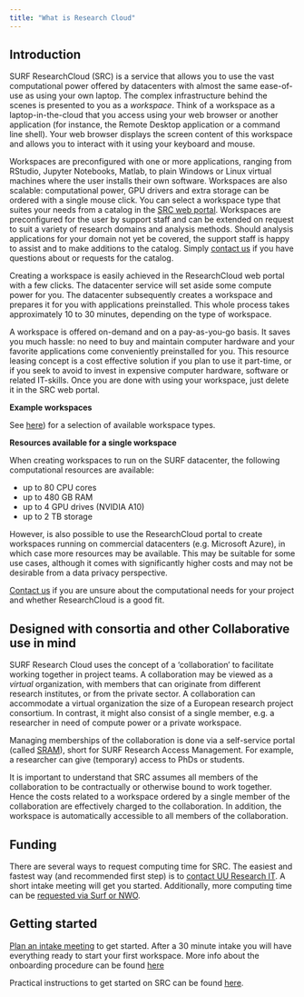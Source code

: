 ```yaml
---
title: "What is Research Cloud"
---
```


## Introduction

SURF ResearchCloud (SRC) is a service that allows you to use the vast computational power offered 
by datacenters with almost the same ease-of-use as using your own laptop. 
The complex infrastructure behind the scenes is presented to you as a *workspace*. Think
of a workspace as a laptop-in-the-cloud that you access using your web browser or another
application (for instance, the Remote Desktop application or a command line shell).
Your web browser displays the screen content of this workspace and allows you to interact with
it using your keyboard and mouse. 

Workspaces are preconfigured with one or more applications, ranging from RStudio, Jupyter Notebooks, Matlab, to plain Windows or Linux virtual machines where the user installs their own software. Workspaces are also scalable:
computational power, GPU drivers and extra storage can be ordered with a single mouse click.
You can select a workspace type that suites your needs from a catalog in 
the [SRC web portal](https://portal.live.surfresearchcloud.nl). 
Workspaces are preconfigured for the user by support staff and can be extended on request to suit a variety of research domains and analysis methods. 
Should analysis applications for your domain not yet be covered, the support staff is happy to assist 
and to make additions to the catalog. Simply [contact us](contact.qmd) if you have questions about or requests for the catalog.

Creating a workspace is easily achieved in the ResearchCloud web portal with a few clicks. The 
datacenter service will set aside some compute power for you. 
The datacenter subsequently creates a workspace and prepares it for you with applications preinstalled. 
This whole process takes approximately 10 to 30 minutes, depending on the type of workspace.

A workspace is offered on-demand and on a pay-as-you-go basis. 
It saves you much hassle: no need to buy and maintain computer hardware and
your favorite applications come conveniently preinstalled for you.
This resource leasing concept is a cost effective solution if you plan to use it part-time, 
or if you seek to avoid to invest in expensive computer hardware, software or related IT-skills.
Once you are done with using your workspace, just delete it in the SRC web portal.

**Example workspaces**

See [here](workspace-catalogue.qmd)) for a selection of available workspace types.


**Resources available for a single workspace**  

When creating workspaces to run on the SURF datacenter, the following computational resources are available:

* up to 80 CPU cores  
* up to 480 GB RAM  
* up to 4 GPU drives (NVIDIA A10)  
* up to 2 TB storage

However, is also possible to use the ResearchCloud portal to create workspaces running on commercial datacenters (e.g. Microsoft Azure), in which case more resources may be available.
This may be suitable for some use cases, although it comes with significantly higher costs and may not be desirable from a data privacy perspective.

[Contact us](contact.qmd) if you are unsure about the computational needs for your project and whether ResearchCloud is a good fit.

## Designed with consortia and other Collaborative use in mind
SURF Research Cloud uses the concept of a 'collaboration' to facilitate working together in project teams.
A collaboration may be viewed as a *virtual* organization, with members that can originate
from different research institutes, or from the private sector. A collaboration can accommodate a virtual organization the size of a European research project consortium. In contrast, it might also consist of a single member, e.g. a researcher in need of compute power or a private workspace.

Managing memberships of the collaboration is done via a self-service portal (called [SRAM](https://servicedesk.surf.nl/wiki/display/IAM/SURF+Research+Access+Management)), 
short for SURF Research Access Management. For example, a researcher can give (temporary) access to PhDs or students.

It is important to understand that SRC assumes all members of the collaboration to be 
contractually or otherwise bound to work together.  
Hence the costs related to a workspace ordered by a single member of the collaboration are 
effectively charged to the collaboration. In addition, the workspace is automatically accessible
to all members of the collaboration.

## Funding
There are several ways to request computing time for SRC. The easiest and fastest way (and recommended first step)
is to [contact UU Research IT](onboarding.qmd#plan-an-intake-with-the-research-engineering-team).
A short intake meeting will get you started. Additionally, more computing time can be [requested via Surf or NWO](funding.qmd).

## Getting started
[Plan an intake meeting](onboarding.qmd#plan-an-intake-with-the-research-engineering-team) to get started. After a 30 minute intake you will have everything ready to start your first workspace. More info about the onboarding procedure can be found [here](onboarding.qmd)

Practical instructions to get started on SRC can be found [here](first-steps.qmd).